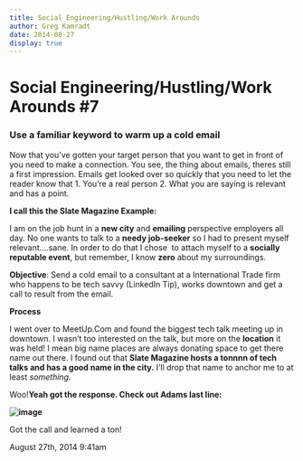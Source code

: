 ```yaml
---
title: Social Engineering/Hustling/Work Arounds
author: Greg Kamradt
date: 2014-08-27
display: true
---
```


# Social Engineering/Hustling/Work Arounds \#7


### Use a familiar keyword to warm up a cold email


Now that you’ve gotten your target person that you want to get in front of you need to make a connection. You see, the thing about emails, theres still a first impression. Emails get looked over so quickly that you need to let the reader know that 1\. You’re a real person 2\. What you are saying is relevant and has a point.   
  
**I call this the Slate Magazine Example:**  
  
I am on the job hunt in a **new city** and **emailing** perspective employers all day. No one wants to talk to a **needy job\-seeker** so I had to present myself relevant….sane. In order to do that I chose  to attach myself to a **socially reputable event**, but remember, I know **zero** about my surroundings.  
  
**Objective**: Send a cold email to a consultant at a International Trade firm who happens to be tech savvy (LinkedIn Tip), works downtown and get a call to result from the email.


**Process**  
  
I went over to MeetUp.Com and found the biggest tech talk meeting up in downtown. I wasn’t too interested on the talk, but more on the **location** it was held! I mean big name places are always donating space to get there name out there. I found out that **Slate Magazine hosts a tonnnn of tech talks and has a good name in the city.** I’ll drop that name to anchor me to at least *something.*  
  
Woo!**Yeah got the response. Check out Adams last line:**


**![image](/images/95911582696_0.jpg)**



Got the call and learned a ton! 



 August 27th, 2014 9:41am